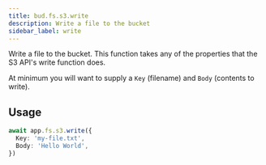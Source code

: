 ```yaml
---
title: bud.fs.s3.write
description: Write a file to the bucket
sidebar_label: write
---
```


Write a file to the bucket. This function takes any of the properties that the S3 API's write function does.

At minimum you will want to supply a `Key` (filename) and `Body` (contents to write).

## Usage

```typescript
await app.fs.s3.write({
  Key: 'my-file.txt',
  Body: 'Hello World',
})
```
